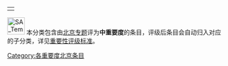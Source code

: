 {| align="right"
|{{PJ:北京/状态图表}}
|}
[[File:SA_Temple_of_Heaven.jpg|40px]]
本分类包含由[[PJ:北京|北京专题]]评为'''中重要度'''的条目，评级后条目会自动归入对应的子分类，详见[[PJ:北京/评级#评级指南|重要性评级标准]]。

{{cat importance|topic=北京|sort=北京|importance=中}}

{{CategoryTOC}}
[[Category:各重要度北京条目|Category:各重要度北京条目]]